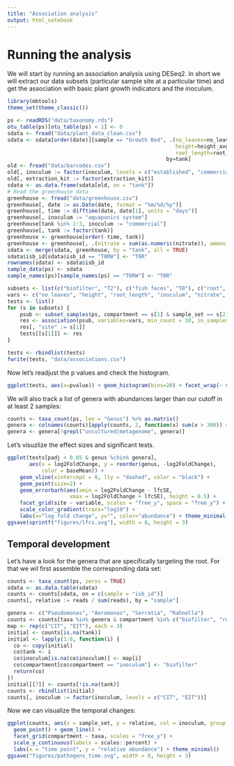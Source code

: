 ```yaml
---
title: "Association analysis"
output: html_notebook
---
```


# Running the analysis

We will start by running an association analysis using DESeq2. In short we will extract our data subsets (particular sample site
at a particular time) and get the association with basic plant growth indicators and the inoculum.

```r
library(mbtools)
theme_set(theme_classic())

ps <- readRDS("data/taxonomy.rds")
otu_table(ps)[otu_table(ps) < 1] <- 0
sdata <- fread("data/plant_data_clean.csv")
sdata <- sdata[order(date)][sample == "Growth Bed", .(no_leaves=no_leaves_avg[.N], 
                                                      height=height_avg[.N], 
                                                      root_length=root_length_avg[.N]), 
                                                   by=tank]
old <- fread("data/barcodes.csv")
old[, inoculum := factor(inoculum, levels = c("established", "commercial"))]
old[, extraction_kit := factor(extraction_kit)]
sdata <- as.data.frame(sdata[old, on = "tank"])
# Read the greenhouse data
greenhouse <- fread("data/greenhouse.csv")
greenhouse[, date := as.Date(date, format = "%m/%d/%y")]
greenhouse[, time := difftime(date, date[1], units = "days")]
greenhouse[, inoculum := "aquaponics system"]
greenhouse[tank %in% 1:3, inoculum := "commercial"]
greenhouse[, tank := factor(tank)]
greenhouse <- greenhouse[order(-time, tank)]
greenhouse <- greenhouse[, .(nitrate = sum(as.numeric(nitrate)), ammonia = sum(ammonia)), by="tank"]
sdata <- merge(sdata, greenhouse, by = "tank", all = TRUE)
sdata$isb_id[sdata$isb_id == "T0RW"] <- "T0R"
rownames(sdata) <- sdata$isb_id
sample_data(ps) <- sdata
sample_names(ps)[sample_names(ps) == "T0RW"] <- "T0R"
```


```r
subsets <- list(c("biofilter", "T2"), c("fish feces", "T0"), c("root", "T2"))
vars <- c("no_leaves", "height", "root_length", "inoculum", "nitrate", "ammonia", "extraction_kit", "dead_fish")
tests <- list()
for (s in subsets) {
    psub <- subset_samples(ps, compartment == s[1] & sample_set == s[2])
    res <- association(psub, variables=vars, min_count = 10, in_samples=0.1)
    res[, "site" := s[1]]
    tests[[s[1]]] <- res
}

tests <- rbindlist(tests)
fwrite(tests, "data/associations.csv")
```

Now let's readjust the p values and check the histogram.

```r
ggplot(tests, aes(x=pvalue)) + geom_histogram(bins=20) + facet_wrap(~ site)
```

We will also track a list of genera with abundances larger than our cutoff in at least 2 samples:

```r
counts <- taxa_count(ps, lev = "Genus") %>% as.matrix()
genera <- colnames(counts)[apply(counts, 2, function(x) sum(x > 300)) > 1]
genera <- genera[!grepl("uncultured|metagenome", genera)]
```

Let's visuzlize the effect sizes and significant tests.

```r
ggplot(tests[padj < 0.05 & genus %chin% genera],
       aes(x = log2FoldChange, y = reorder(genus, -log2FoldChange),
           color = baseMean)) +
    geom_vline(xintercept = 0, lty = "dashed", color = "black") +
    geom_point(size=2) +
    geom_errorbarh(aes(xmin = log2FoldChange - lfcSE,
                    xmax = log2FoldChange + lfcSE), height = 0.5) +
    facet_grid(site ~ variable, scales = "free_y", space = "free_y") + 
    scale_color_gradient(trans="log10") +
    labs(x="log fold change", y="", color="abundance") + theme_minimal()
ggsave(sprintf("figures/lfcs.svg"), width = 8, height = 3)
```


## Temporal development

Let's have a look for the genera that are specifically targeting the root. 
For that we wil first assemble the corresponding data set:

```r
counts <- taxa_count(ps, zeros = TRUE)
sdata <- as.data.table(sdata)
counts <- counts[sdata, on = c(sample = "isb_id")]
counts[, relative := reads / sum(reads), by = "sample"]

genera <- c("Pseudomonas", "Aeromonas", "Serratia", "Rahnella")
counts <- counts[taxa %in% genera & compartment %in% c("biofilter", "root", "inoculum")]
map <- rep(c("CIT", "EIT"), each = 3)
initial <- counts[is.na(tank)]
initial <- lapply(1:6, function(i) {
  co <- copy(initial) 
  co$tank <- i
  co$inoculum[is.na(co$inoculum)] <- map[i]
  co$compartment[co$compartment == "inoculum"] <- "biofilter"
  return(co)
})
initial[[7]] <- counts[!is.na(tank)]
counts <- rbindlist(initial)
counts[, inoculum := factor(inoculum, levels = c("CIT", "EIT"))]
```

Now we can visualize the temporal changes:

```r
ggplot(counts, aes(x = sample_set, y = relative, col = inoculum, group = interaction(tank, inoculum))) +
  geom_point() + geom_line() +
  facet_grid(compartment ~ taxa, scales = "free_y") +
  scale_y_continuous(labels = scales::percent) +
  labs(x = "time point", y = "relative abundance") + theme_minimal()
ggsave("figures/pathogens_time.svg", width = 8, height = 3)
```
